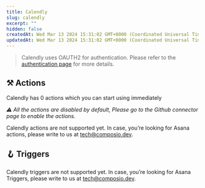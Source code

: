 ```yaml
---
title: Calendly
slug: calendly
excerpt: ""
hidden: false
createdAt: Wed Mar 13 2024 15:31:02 GMT+0000 (Coordinated Universal Time)
updatedAt: Wed Mar 13 2024 15:31:02 GMT+0000 (Coordinated Universal Time)
---
```


> Calendly uses OAUTH2 for authentication. Please refer to the [authentication page](/docs/authentication) for more details.





## ⚒️ Actions

Calendly has 0 actions which you can start using immediately

 _⚠️ All the actions are disabled by default, Please go to the Github connector page to enable the actions._

Calendly actions are not supported yet. In case, you’re looking for Asana actions, please write to us at tech@composio.dev.

## 🪝 Triggers

Calendly triggers are not supported yet. In case, you’re looking for Asana Triggers, please write to us at tech@composio.dev.
